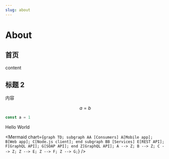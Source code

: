 ```yaml
---
slug: about
---
```


# About

## 首页

content

## 标题 2

内容

$$a=b$$

```typescript title="foo/baz.js"
const a = 1
```

<Callout type='warn'>
Hello World
</Callout>

<Mermaid
chart={`
graph TD;
subgraph AA [Consumers]
A[Mobile app];
B[Web app];
C[Node.js client];
end
subgraph BB [Services]
E[REST API];
F[GraphQL API];
G[SOAP API];
end
Z[GraphQL API];
A --> Z;
B --> Z;
C --> Z;
Z --> E;
Z --> F;
Z --> G;
`}
/>
